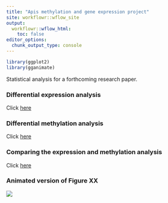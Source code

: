 ```yaml
---
title: "Apis methylation and gene expression project"
site: workflowr::wflow_site
output:
  workflowr::wflow_html:
    toc: false
editor_options:
  chunk_output_type: console
---
```


```r
library(ggplot2)
library(gganimate)
```

Statistical analysis for a forthcoming research paper.

### Differential expression analysis
Click [here](diff_expression.html) 

### Differential methylation analysis
Click [here](diff_methylation.html) 

### Comparing the expression and methylation analysis
Click [here](compare_expression_and_methylation.html) 


### Animated version of Figure XX

![](../figures/site_meth_hist/combined_animation.gif)